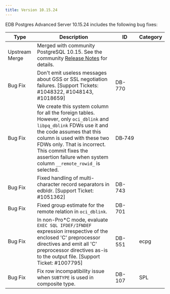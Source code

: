```yaml
---
title: Version 10.15.24
---
```


EDB Postgres Advanced Server 10.15.24 includes the following bug fixes:

| Type           | Description                                                                                                                                                                            | ID     | Category      | 
| -------------- | -------------------------------------------------------------------------------------------------------------------------------------------------------------------------------------- | ------ | ------------- |
| Upstream Merge | Merged with community PostgreSQL 10.15. See the community [Release Notes](https://www.postgresql.org/docs/10/release-10-15.html) for details.                                          |        |               |
| Bug Fix | Don't emit useless messages about GSS or SSL negotiation failures. [Support Tickets: #1048322, #1048143, #1018659] | DB-770 |  |
| Bug Fix | We create this system column for all the foreign tables. However, only `oci_dblink` and `libpq_dblink` FDWs use it and the code assumes that this column is used with these two FDWs only. That is incorrect. This commit fixes the assertion failure when system column `__remote_rowid_` is selected. | DB&#8209;749 | |
| Bug Fix | Fixed handling of multi-character record separators in edbldr. [Support Ticket: #1051362] | DB-743 | |
| Bug Fix | Fixed group estimate for the remote relation in `oci_dblink`. | DB-701 | |
| Bug Fix | In non-Pro*C mode, evaluate `EXEC SQL IFDEF/IFNDEF` expression irrespective of the enclosed 'C' preprocessor directives and emit all 'C' preprocessor directives as-is to the output file. [Support Ticket: #1007795] | DB-551 | ecpg |
| Bug Fix | Fix row incompatibility issue when `SUBTYPE` is used in composite type. | DB-107 | SPL |
